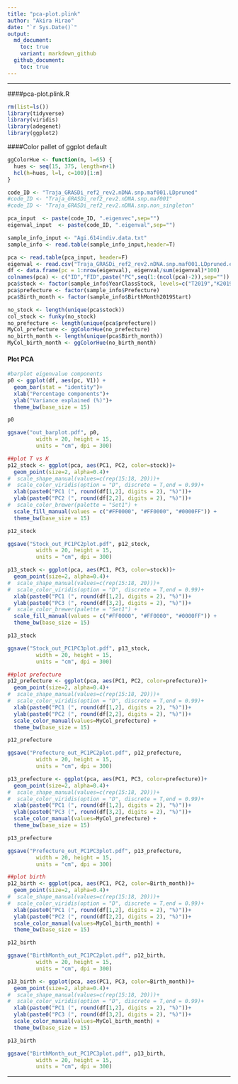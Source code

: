 ```yaml
---
title: "pca-plot.plink"
author: "Akira Hirao"
date: "`r Sys.Date()`"
output:
  md_document:
    toc: true
    variant: markdown_github
  github_document:
    toc: true
---
```


-----

####pca-plot.plink.R

```r
rm(list=ls())
library(tidyverse)
library(viridis)
library(adegenet)
library(ggplot2)
```


####Color pallet of ggplot default
```r
ggColorHue <- function(n, l=65) {
  hues <- seq(15, 375, length=n+1)
  hcl(h=hues, l=l, c=100)[1:n]
}
```

```r
code_ID <- "Traja_GRASDi_ref2_rev2.nDNA.snp.maf001.LDpruned"
#code_ID <- "Traja_GRASDi_ref2_rev2.nDNA.snp.maf001"
#code_ID <- "Traja_GRASDi_ref2_rev2.nDNA.snp.non_singleton"
```

```r
pca_input  <- paste(code_ID, ".eigenvec",sep="")
eigenval_input  <- paste(code_ID, ".eigenval",sep="")
```

```r
sample_info_input <- "Agi.614indiv.data.txt"
sample_info <- read.table(sample_info_input,header=T)
```

```r
pca <- read.table(pca_input, header=F)
eigenval <- read.csv("Traja_GRASDi_ref2_rev2.nDNA.snp.maf001.LDpruned.eigenval", header=F)
df <- data.frame(pc = 1:nrow(eigenval), eigenval/sum(eigenval)*100)
colnames(pca) <- c("ID","FID",paste("PC",seq(1:(ncol(pca)-2)),sep=""))
pca$stock <- factor(sample_info$YearClassStock, levels=c("T2019","K2019","K2020"))
pca$prefecture <- factor(sample_info$Prefecture)
pca$Birth_month <- factor(sample_info$BirthMonth2019Start)
```

```r
no_stock <- length(unique(pca$stock))
col_stock <- funky(no_stock)
no_prefecture <- length(unique(pca$prefecture))
MyCol_prefecture <- ggColorHue(no_prefecture)
no_birth_month <- length(unique(pca$Birth_month))
MyCol_birth_month <- ggColorHue(no_birth_month)
```

#### Plot PCA

```r
#barplot eigenvalue components
p0 <- ggplot(df, aes(pc, V1)) +
  geom_bar(stat = "identity")+
  xlab("Percentage components")+
  ylab("Variance explained (%)")+
  theme_bw(base_size = 15)

p0
```


```r
ggsave("out_barplot.pdf", p0,
         width = 20, height = 15,
         units = "cm", dpi = 300)

##plot T vs K
p12_stock <- ggplot(pca, aes(PC1, PC2, color=stock))+
  geom_point(size=2, alpha=0.4)+
#  scale_shape_manual(values=c(rep(15:18, 20)))+
#  scale_color_viridis(option = "D", discrete = T,end = 0.99)+
  xlab(paste0("PC1 (", round(df[1,2], digits = 2), "%)"))+
  ylab(paste0("PC2 (", round(df[2,2], digits = 2), "%)"))+
#  scale_color_brewer(palette = "Set1") +
  scale_fill_manual(values = c("#FF0000", "#FF0000", "#0000FF")) +
  theme_bw(base_size = 15)

p12_stock
```

```r

ggsave("Stock_out_PC1PC2plot.pdf", p12_stock,
         width = 20, height = 15,
         units = "cm", dpi = 300)

p13_stock <- ggplot(pca, aes(PC1, PC3, color=stock))+
  geom_point(size=2, alpha=0.4)+
#  scale_shape_manual(values=c(rep(15:18, 20)))+
#  scale_color_viridis(option = "D", discrete = T,end = 0.99)+
  xlab(paste0("PC1 (", round(df[1,2], digits = 2), "%)"))+
  ylab(paste0("PC3 (", round(df[3,2], digits = 2), "%)"))+
#  scale_color_brewer(palette = "Set1") +
  scale_fill_manual(values = c("#FF0000", "#FF0000", "#0000FF")) +
  theme_bw(base_size = 15)

p13_stock
```

```r
ggsave("Stock_out_PC1PC3plot.pdf", p13_stock,
         width = 20, height = 15,
         units = "cm", dpi = 300)

##plot prefecture
p12_prefecture <- ggplot(pca, aes(PC1, PC2, color=prefecture))+
  geom_point(size=2, alpha=0.4)+
#  scale_shape_manual(values=c(rep(15:18, 20)))+
#  scale_color_viridis(option = "D", discrete = T,end = 0.99)+
  xlab(paste0("PC1 (", round(df[1,2], digits = 2), "%)"))+
  ylab(paste0("PC2 (", round(df[2,2], digits = 2), "%)"))+
  scale_color_manual(values=MyCol_prefecture) +
  theme_bw(base_size = 15)

p12_prefecture
```

```r
ggsave("Prefecture_out_PC1PC2plot.pdf", p12_prefecture,
         width = 20, height = 15,
         units = "cm", dpi = 300)

p13_prefecture <- ggplot(pca, aes(PC1, PC3, color=prefecture))+
  geom_point(size=2, alpha=0.4)+
#  scale_shape_manual(values=c(rep(15:18, 20)))+
#  scale_color_viridis(option = "D", discrete = T,end = 0.99)+
  xlab(paste0("PC1 (", round(df[1,2], digits = 2), "%)"))+
  ylab(paste0("PC3 (", round(df[3,2], digits = 2), "%)"))+
  scale_color_manual(values=MyCol_prefecture) +
  theme_bw(base_size = 15)

p13_prefecture
```

```r
ggsave("Prefecture_out_PC1PC3plot.pdf", p13_prefecture,
         width = 20, height = 15,
         units = "cm", dpi = 300)

##plot birth
p12_birth <- ggplot(pca, aes(PC1, PC2, color=Birth_month))+
  geom_point(size=2, alpha=0.4)+
#  scale_shape_manual(values=c(rep(15:18, 20)))+
#  scale_color_viridis(option = "D", discrete = T,end = 0.99)+
  xlab(paste0("PC1 (", round(df[1,2], digits = 2), "%)"))+
  ylab(paste0("PC2 (", round(df[2,2], digits = 2), "%)"))+
  scale_color_manual(values=MyCol_birth_month) +
  theme_bw(base_size = 15)

p12_birth
```

```r
ggsave("BirthMonth_out_PC1PC2plot.pdf", p12_birth,
         width = 20, height = 15,
         units = "cm", dpi = 300)

p13_birth <- ggplot(pca, aes(PC1, PC3, color=Birth_month))+
  geom_point(size=2, alpha=0.4)+
#  scale_shape_manual(values=c(rep(15:18, 20)))+
#  scale_color_viridis(option = "D", discrete = T,end = 0.99)+
  xlab(paste0("PC1 (", round(df[1,2], digits = 2), "%)"))+
  ylab(paste0("PC3 (", round(df[3,2], digits = 2), "%)"))+
  scale_color_manual(values=MyCol_birth_month) +
  theme_bw(base_size = 15)

p13_birth
```

```r
ggsave("BirthMonth_out_PC1PC3plot.pdf", p13_birth,
         width = 20, height = 15,
         units = "cm", dpi = 300)
```

-----